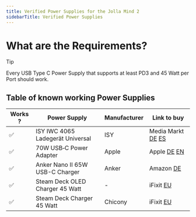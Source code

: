 ```yaml
---
title: Verified Power Supplies for the Jolla Mind 2
sidebarTitle: Verified Power Supplies
---
```


# What are the Requirements?
>[!TIP]
>
>Every USB Type C Power Supply that supports at least PD3 and 45 Watt per Port should work.
## Table of known working Power Supplies
|Works ?| Power Supply | Manufacturer| Link to buy|
|---|---|---|---|
|✅| ISY IWC 4065 Ladegerät Universal | ISY |Media Markt [DE](https://www.mediamarkt.de/de/product/_isy-iwc-4065-ladegerat-universal-max-output-65-w-weiss-2891690.htmlhttps://www.mediamarkt.de/de/product/_isy-iwc-4065-ladegerat-universal-max-output-65-w-weiss-2891690.html) [ES](https://www.mediamarkt.es/es/product/_cargador-isy-iwc-4065-65w-universal-blanco-1567814.html)|
|✅| 70W USB‑C Power Adapter | Apple |Apple [DE](https://www.apple.com/de/shop/product/MXN53ZM/A) [EN](https://www.apple.com/shop/product/MXN53AM/A)|
|✅| Anker Nano II 65W USB-C Charger | Anker |Amazon [DE](https://www.amazon.de/Anker-Ladegerät-Schnellladeleistung-Technologie-Kompatibel-Schwarz/dp/B094QKV6S8)|
|✅| Steam Deck OLED Charger 45 Watt | - | iFixit [EU](https://www.ifixit.com/en-eu/products/steam-deck-and-steam-deck-oled-ac-adapter-eu)|
|✅| Steam Deck Charger 45 Watt| Chicony | iFixit [EU](https://www.ifixit.com/en-eu/products/steam-deck-ac-adapter-eu)|